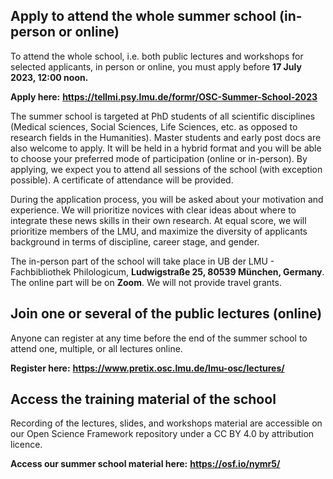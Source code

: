 ## Apply to attend the whole summer school (in-person or online)

To attend the whole school, i.e. both public lectures and workshops for selected applicants, in person or online, you must apply before **17 July 2023, 12:00 noon.**

**Apply here:** [**https://tellmi.psy.lmu.de/formr/OSC-Summer-School-2023**](https://tellmi.psy.lmu.de/formr/OSC-Summer-School-2023)

The summer school is targeted at PhD students of all scientific disciplines (Medical sciences, Social Sciences, Life Sciences, etc. as opposed to research fields in the Humanities). Master students and early post docs are also welcome to apply. It will be held in a hybrid format and you will be able to choose your preferred mode of participation (online or in-person). By applying, we expect you to attend all sessions of the school (with exception possible). A certificate of attendance will be provided.

During the application process, you will be asked about your motivation and experience. We will prioritize novices with clear ideas about where to integrate these news skills in their own research. At equal score, we will prioritize members of the LMU, and maximize the diversity of applicants background in terms of discipline, career stage, and gender.

The in-person part of the school will take place in UB der LMU - Fachbibliothek Philologicum, **Ludwigstraße 25, 80539 München, Germany**. The online part will be on **Zoom**. We will not provide travel grants.

## Join one or several of the public lectures (online)

Anyone can register at any time before the end of the summer school to attend one, multiple, or all lectures online.

**Register here:** [**https://www.pretix.osc.lmu.de/lmu-osc/lectures/**](https://www.pretix.osc.lmu.de/lmu-osc/lectures/)

## Access the training material of the school

Recording of the lectures, slides, and workshops material are accessible on our Open Science Framework repository under a CC BY 4.0 by attribution licence.

**Access our summer school material here:** [**https://osf.io/nymr5/**](https://osf.io/nymr5/){.uri}
